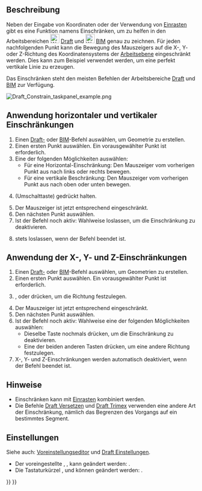 <languages/>

{{Docnav/de
|[[Draft_Snap/de|Einrasten]]
|[[Draft_Pattern/de|Muster]]
|[[Draft_Workbench/de|Draft]]
|IconL=
|IconR=
|IconC=Workbench_Draft.svg
}}

{{TOCright}}

<span id="Description"></span>
==Beschreibung==

Neben der Eingabe von Koordinaten oder der Verwendung von [[Draft_Snap/de|Einrasten]] gibt es eine Funktion namens Einschränken, um zu helfen in den Arbeitsbereichen [[Image:Workbench_Draft.svg|24px]] [[Draft_Workbench/de|Draft]] und [[Image:Workbench_BIM.svg|24px]] [[BIM_Workbench/de|BIM]] genau zu zeichnen. Für jeden nachfolgenden Punkt kann die Bewegung des Mauszeigers auf die X-, Y- oder Z-Richtung des Koordinatensystems der [[Draft_SelectPlane/de|Arbeitsebene]] eingeschränkt werden. Dies kann zum Beispiel verwendet werden, um eine perfekt vertikale Linie zu erzeugen.

Das Einschränken steht den meisten Befehlen der Arbeitsbereiche  [[Draft_Workbench/de|Draft]] und [[BIM_Workbench/de|BIM]] zur Verfügung.

[[Image:Draft_Constrain_taskpanel_example.png]]
{{Caption|Während der Mauszeiger eingeschränkt ist, sperrt der Aufgaben-Bereich die Werte, die nicht geändert werden}}

<span id="Usage_horizontal_and_vertical_constraints"></span>
==Anwendung horizontaler und vertikaler Einschränkungen==

# Einen [[Draft_Workbench/de|Draft-]] oder [[BIM_Workbench/de|BIM]]-Befehl auswählen, um Geometrie zu erstellen.
# Einen ersten Punkt auswählen. Ein vorausgewählter Punkt ist erforderlich.
# Eine der folgenden Möglichkeiten auswählen:
#* Für eine Horizontal-Einschränkung: Den Mauszeiger vom vorherigen Punkt aus nach links oder rechts bewegen.
#* Für eine vertikale Beschränkung: Den Mauszeiger vom vorherigen Punkt aus nach oben oder unten bewegen.
# {{KEY|Shift}} (Umschalttaste) gedrückt halten.
# Der Mauszeiger ist jetzt entsprechend eingeschränkt.
# Den nächsten Punkt auswählen.
# Ist der Befehl noch aktiv: Wahlweise {{KEY|Shift}} loslassen, um die Einschränkung zu deaktivieren.
# {{KEY|Shift}} stets loslassen, wenn der Befehl beendet ist.

<span id="Usage_X,_Y_and_Z_constraints"></span>
==Anwendung der X-, Y- und Z-Einschränkungen==

# Einen [[Draft_Workbench/de|Draft-]] oder [[BIM_Workbench/de|BIM]]-Befehl auswählen, um Geometrien zu erstellen.
# Einen ersten Punkt auswählen. Ein vorausgewählter Punkt ist erforderlich.
# {{KEY|X}}, {{KEY|Y}} oder {{KEY|Z}} drücken, um die Richtung festzulegen.
# Der Mauszeiger ist jetzt entsprechend eingeschränkt.
# Den nächsten Punkt auswählen.
# Ist der Befehl noch aktiv: Wahlweise eine der folgenden Möglichkeiten auswählen:
#* Dieselbe Taste nochmals drücken, um die Einschränkung zu deaktivieren.
#* Eine der beiden anderen Tasten drücken, um eine andere Richtung festzulegen.
# X-, Y- und Z-Einschränkungen werden automatisch deaktiviert, wenn der Befehl beendet ist.

<span id="Notes"></span>
==Hinweise==

* Einschränken kann mit [[Draft_Snap/de|Einrasten]] kombiniert werden.
* Die Befehle [[Draft_Offset/de|Draft Versetzen]] und [[Draft_Trimex/de|Draft Trimex]] verwenden eine andere Art der Einschränkung, nämlich das Begrenzen des Vorgangs auf ein bestimmtes Segment.

<span id="Preferences"></span>
==Einstellungen==

Siehe auch: [[Preferences_Editor/de|Voreinstellungseditor]] und [[Draft_Preferences/de|Draft Einstellungen]].

* Der voreingestellte {{MenuCommand|Randbedingungs-Modifikator}}, {{KEY|Shift}}, kann geändert werden: {{MenuCommand|Bearbeiten → Einstellungen... → Draft → Raster und Einrasten →  Randbedingungs-Modifikator}}.
* Die Tastaturkürzel {{MenuCommand|X}}, {{MenuCommand|Y}} und {{MenuCommand|Z}} können geändert werden: {{MenuCommand|Bearbeiten → Einstellungen... → Draft → Schnittstelle → Befehlsinterne Tastaturkürzel}}.


{{Docnav/de
|[[Draft_Snap/de|Einrasten]]
|[[Draft_Pattern/de|Muster]]
|[[Draft_Workbench/de|Draft]]
|IconL=
|IconR=
|IconC=Workbench_Draft.svg
}}

{{Draft Tools navi{{#translation:}}}}
{{Userdocnavi{{#translation:}}}}
{{clear}}